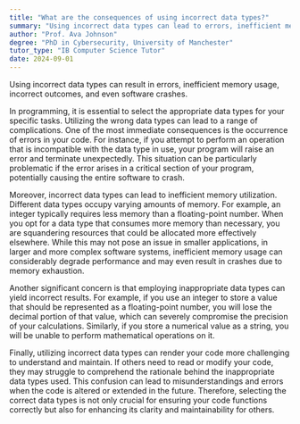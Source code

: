 ```yaml
---
title: "What are the consequences of using incorrect data types?"
summary: "Using incorrect data types can lead to errors, inefficient memory use, incorrect results, and potential software crashes."
author: "Prof. Ava Johnson"
degree: "PhD in Cybersecurity, University of Manchester"
tutor_type: "IB Computer Science Tutor"
date: 2024-09-01
---
```


Using incorrect data types can result in errors, inefficient memory usage, incorrect outcomes, and even software crashes.

In programming, it is essential to select the appropriate data types for your specific tasks. Utilizing the wrong data types can lead to a range of complications. One of the most immediate consequences is the occurrence of errors in your code. For instance, if you attempt to perform an operation that is incompatible with the data type in use, your program will raise an error and terminate unexpectedly. This situation can be particularly problematic if the error arises in a critical section of your program, potentially causing the entire software to crash.

Moreover, incorrect data types can lead to inefficient memory utilization. Different data types occupy varying amounts of memory. For example, an integer typically requires less memory than a floating-point number. When you opt for a data type that consumes more memory than necessary, you are squandering resources that could be allocated more effectively elsewhere. While this may not pose an issue in smaller applications, in larger and more complex software systems, inefficient memory usage can considerably degrade performance and may even result in crashes due to memory exhaustion.

Another significant concern is that employing inappropriate data types can yield incorrect results. For example, if you use an integer to store a value that should be represented as a floating-point number, you will lose the decimal portion of that value, which can severely compromise the precision of your calculations. Similarly, if you store a numerical value as a string, you will be unable to perform mathematical operations on it.

Finally, utilizing incorrect data types can render your code more challenging to understand and maintain. If others need to read or modify your code, they may struggle to comprehend the rationale behind the inappropriate data types used. This confusion can lead to misunderstandings and errors when the code is altered or extended in the future. Therefore, selecting the correct data types is not only crucial for ensuring your code functions correctly but also for enhancing its clarity and maintainability for others.
    